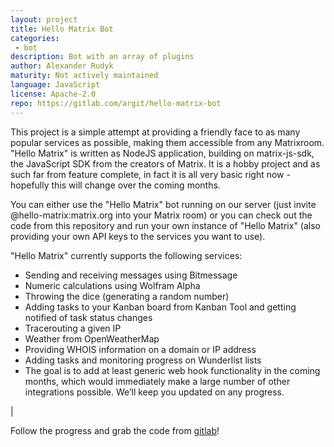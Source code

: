 ```yaml
---
layout: project
title: Hello Matrix Bot
categories:
 - bot
description: Bot with an array of plugins
author: Alexander Rudyk
maturity: Not actively maintained
language: JavaScript
license: Apache-2.0
repo: https://gitlab.com/argit/hello-matrix-bot
---
```


This project is a simple attempt at providing a friendly face to as many popular services as possible, making them accessible from any Matrixroom. "Hello Matrix" is written as NodeJS application, building on matrix-js-sdk, the JavaScript SDK from the creators of Matrix. It is a hobby project and as such far from feature complete, in fact it is all very basic right now - hopefully this will change over the coming months.

You can either use the "Hello Matrix" bot running on our server (just invite @hello-matrix:matrix.org into your Matrix room) or you can check out the code from this repository and run your own instance of "Hello Matrix" (also providing your own API keys to the services you want to use).

"Hello Matrix" currently supports the following services:

* Sending and receiving messages using Bitmessage
* Numeric calculations using Wolfram Alpha
* Throwing the dice (generating a random number)
* Adding tasks to your Kanban board from Kanban Tool and getting notified of task status changes
* Tracerouting a given IP
* Weather from OpenWeatherMap
* Providing WHOIS information on a domain or IP address
* Adding tasks and monitoring progress on Wunderlist lists
* The goal is to add at least generic web hook functionality in the coming months, which would immediately make a large number of other integrations possible. We’ll keep you updated on any progress.

|

Follow the progress and grab the code from [gitlab](https://gitlab.com/argit/hello-matrix-bot)!
